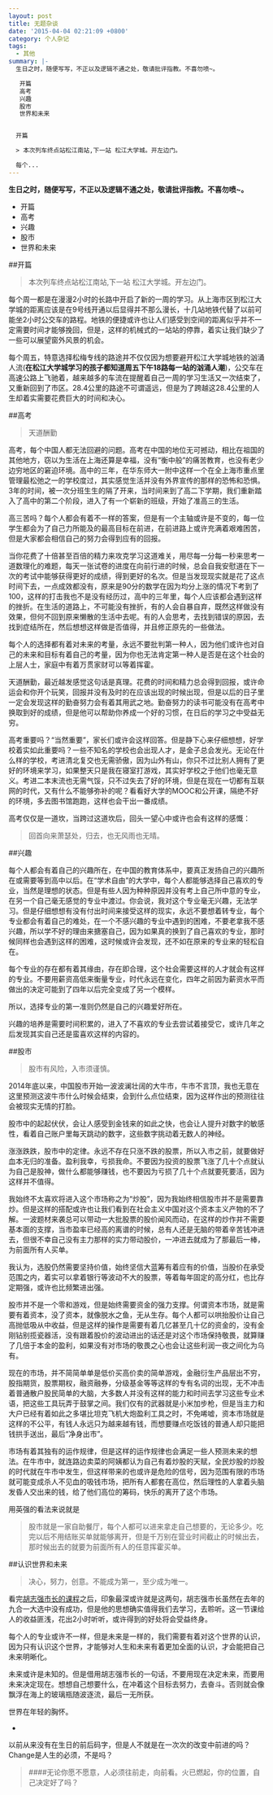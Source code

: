 ```yaml
---
layout: post
title: 无题杂谈
date: '2015-04-04 02:21:09 +0800'
category: 个人杂记
tags:
  - 其他
summary: |-
  生日之时，随便写写，不正以及逻辑不通之处，敬请批评指教。不喜勿喷~。

   开篇
   高考
   兴趣
   股市
   世界和未来


  开篇

  > 本次列车终点站松江南站,下一站 松江大学城。开左边门。  

  每个...
---
```


**生日之时，随便写写，不正以及逻辑不通之处，敬请批评指教。不喜勿喷~。**

* 开篇
* 高考
* 兴趣
* 股市
* 世界和未来


##开篇

> 本次列车终点站松江南站,下一站 松江大学城。开左边门。  

每个周一都是在漫漫2小时的长路中开启了新的一周的学习。从上海市区到松江大学城的距离应该是在9号线开通以后显得并不那么漫长，十几站地铁代替了以前可能坐2小时公交车的路程。地铁的便捷或许也让人们感受到空间的距离似乎并不一定需要时间才能够挽回，但是，这样的机械式的一站站的停靠，着实让我们缺少了一些可以展望窗外风景的机会。

每个周五，特意选择松梅专线的路途并不仅仅因为想要避开松江大学城地铁的汹涌人流(**在松江大学城学习的孩子都知道周五下午18路每一站的汹涌人潮**)，公交车在高速公路上飞驰着，越来越多的车流在提醒着自己一周的学习生活又一次结束了，又重新回到了市区。28.4公里的路途不可谓遥远，但是为了跨越这28.4公里的人生却着实需要花费巨大的时间和决心。

##高考

>天道酬勤

高考，每个中国人都无法回避的问题。高考在中国的地位无可撼动，相比在祖国的其他地方，窃以为生活在上海还算是幸福，没有“衡中般”的痛苦教育，也没有老少边穷地区的窘迫环境。高中的三年，在华东师大一附中这样一个在全上海市重点里管理最松弛之一的学校度过，其实感觉生活并没有外界宣传的那样的恐怖和恐惧。3年的时间，被一次分班生生的隔了开来，当时间来到了高二下学期，我们重新踏入了高中的第二个阶段，进入了有一个崭新的班级，开始了准高三的生活。

高三苦吗？每个人都会有着不一样的答案，但是有一个主轴或许是不变的，每一位学生都会为了自己力所能及的最高目标在前进，在前进路上或许充满着艰难困苦，但是大家都会相信自己的努力会得到应有的回报。

当你花费了十倍甚至百倍的精力来攻克学习这道难关，用尽每一分每一秒来思考一道数理化的难题，每天一张试卷的进度在向前行进的时候，总会自我安慰道在下一次的考试中能够获得更好的成绩，得到更好的名次。但是当发现现实就是花了这点时间下去，一点成效都没有，原来是90分的数学在因为均分上涨的情况下考到了100，这样的打击我也不是没有经历过，高中的三年里，每个人应该都会遇到这样的挫折。在生活的道路上，不可能没有挫折，有的人会自暴自弃，既然这样做没有效果，但何不回到原来懒散的生活中去呢。有的人会思考，去找到错误的原因，去找到症结所在，然后想想这样做是否值得，并且修正原先的一些做法。

每个人的选择都有着对未来的考量，永远不要批判第一种人，因为他们或许也对自己的未来和目标有着自己的考量，因为你也无法肯定第一种人是否是在这个社会的上层人士，家庭中有着万贯家财可以等着挥霍。

天道酬勤，最近越发感觉这句话是真理。花费的时间和精力总会得到回报，或许命运会和你开个玩笑，回报并没有及时的在应该出现的时候出现，但是以后的日子里一定会发现这样的勤奋努力会有着其用武之地。勤奋努力的读书可能没有在高考中换取到好的成绩，但是他可以帮助你养成一个好的习惯，在日后的学习之中受益无穷。

高考重要吗？“当然重要”，家长们或许会这样回答。但是静下心来仔细想想，好学校着实如此重要吗？一些不知名的学校也会出现人才，是金子总会发光。无论在什么样的学校，考进清北复交也无需骄傲，因为山外有山，你只不过比别人拥有了更好的环境来学习，如果整天只是我在寝室打游戏，其实好学校之于他们也毫无意义。考进二本末流也无需气馁，只不过失去了好的环境，但是在现在一切都有互联网的时代，又有什么不能够弥补的呢？看看好大学的MOOC和公开课，隔绝不好的环境，多去图书馆跑跑，这样也会干出一番成绩。

高考仅仅是一道坎，当跨过这道坎后，回头一望心中或许也会有这样的感慨：

>回首向来萧瑟处，归去，也无风雨也无晴。

##兴趣

每个人都会有着自己的兴趣所在，在中国的教育体系中，要真正发扬自己的兴趣所在或需要等到高中以后。在“学术自由”的大学中，每个人都能够选择自己喜欢的专业，当然是理想的状态。但是有些人因为种种原因并没有考上自己所中意的专业，在另一个自己毫无感觉的专业中渡过。你会说，我对这个专业毫无兴趣，无法学习。但是仔细想想有没有付出时间来接受这样的现实，永远不要想着转专业，每个专业都会有着自己的难处，在一个不感兴趣的专业中遇到的困难，不要老拿我不感兴趣，所以学不好的理由来搪塞自己，因为如果真的换到了自己喜欢的专业，那时候同样也会遇到这样的困难，这时候或许会发现，还不如在原来的专业来的轻松自在。


每个专业的存在都有着其缘由，存在即合理，这个社会需要这样的人才就会有这样的专业。不要用薪资高低来衡量专业，时代永远在变化，四年之前因为薪资水平而做出的决定可能到了四年以后完全变成了另一个模样。

所以，选择专业的第一准则仍然是自己的兴趣爱好所在。

兴趣的培养是需要时间积累的，进入了不喜欢的专业去尝试着接受它，或许几年之后发现其实自己还是蛮喜欢这样的内容的。

##股市

>股市有风险，入市须谨慎。

2014年底以来，中国股市开始一波波澜壮阔的大牛市，牛市不言顶，我也无意在这里预测这波牛市什么时候会结束，会到什么点位结束，因为这样作出的预测往往会被现实无情的打脸。

股市中的起起伏伏，会让人感受到金钱来的如此之快，也会让人提升对数字的敏感性，看着自己账户里每天跳动的数字，这些数字挑动着无数人的神经。

涨涨跌跌，股市中的定律。永远不存在只涨不跌的股票，所以入市之前，就要做好血本无归的准备。盈利我幸，亏损我命。不要因为投资的股票飞涨了几十个点就认为自己是股神，做什么都能够赚钱，也不要因为亏损了几十个点就要死要活，因为这样并不值得。

我始终不太喜欢将进入这个市场称之为“炒股”，因为我始终相信股市并不是需要靠炒。但是这样的搭配或许也让我们看到在社会主义中国对这个资本主义产物的不了解。一波题材来袭总可以带动一大批股票的股价闻风而动，在这样的炒作并不需要基本面的支撑，当市盈率已经高的离谱的时候，总有人还是无脑的带着辛苦钱冲进去，但很不幸自己没有主力那样的实力带动股价，一冲进去就成为了那最后一棒，为前面所有人买单。

我认为，选股仍然需要坚持价值，始终坚信大蓝筹有着应有的价值，当股价在承受范围之内，着实可以拿着银行等波动不大的股票，等着每年固定的高分红，也比存定期强，或许也比频繁进出强。

股市并不是一个零和游戏，但是始终需要资金的强力支撑。何谓资本市场，就是需要有着资本，没了资本，就像脱水之鱼，无从生存。每个人都可以哄抬股价让自己高抛低吸从中收益，但是这样的操作是需要有着几亿甚至几十亿的资金的，没有金刚钻别揽瓷器活，没有跟着股价的波动进出的话还是对这个市场保持敬畏，就算赚了几倍于本金的盈利，如果没有对市场的敬畏之心也会让这些利润一夜之间化为乌有。

现在的市场，并不简简单单是低价买高价卖的简单游戏，金融衍生产品层出不穷，股指期货，股票期权，融资融券，分级基金等等这样的专有名词的出现，无不冲击着普通散户股民简单的大脑，大多数人并没有这样的能力和时间去学习这些专业术语，把这些工具玩弄于鼓掌之间。我们仅有的武器就是小米加步枪，但是当主力和大户已经有着如此之多堪比坦克飞机大炮盈利工具之时，不免唏嘘，资本市场就是这样的不公平，有钱人永远只为越来越有钱，而想要赚点吃饭钱的普通人却只能把钱拱手送出，最后“净身出市”。

市场有着其独有的运作规律，但是这样的运作规律也会满足一些人预测未来的想法。在牛市中，就连路边卖菜的阿姨都认为自己有着炒股的天赋，全民炒股的炒股的时代就在牛市中发生，但这样带来的也或许是危险的信号，因为范围有限的市场就可能变成杀人不见血的吸钱市场，把所有人都套在高位，然后理性的人拿着头脑发昏人交出来的钱，给了他们高位的筹码，快乐的离开了这个市场。

用英强的看法来说就是
>股市就是一家自助餐厅，每个人都可以进来拿走自己想要的，无论多少。吃完以后不用结账买单就能够离开，但是千万别在营业时间截止的时候出去，那时候出去的就要为前面所有人的任意挥霍买单。


##认识世界和未来

>决心，努力，创意。不能成为第一，至少成为唯一。

看完[胡志强市长的课程](https://www.youtube.com/watch?v=MEoZUcHdox4&list=WL&index=6)之后，印象最深或许就是这两句，胡志强市长虽然在去年的九合一大选中没有成功，但是他的思想确实值得我们去学习，去聆听。这一节课给人的收益匪浅，花出2小时听听，或许得到的好处将会受益终身。

每个人的专业或许不一样，但是未来是一样的，我们需要有着对这个世界的认识，因为只有认识这个世界，才能够对人生和未来有着更加全面的认识，才会能把自己未来明晰化。

未来或许是未知的。但是借用胡志强市长的一句话，不要用现在决定未来，而要用未来决定现在。想想自己想要什么，在冲着这个目标去努力，去奋斗。否则就会像飘浮在海上的玻璃瓶随波逐流，最后一无所获。

世界在年轻的胸怀。



*
以前从来没有在生日的前后码字，但是人不就是在一次次的改变中前进的吗？
Change是人生的必须，不是吗？

>####无论你愿不愿意，人必须往前走，向前看。火已燃起，你的位置，自己决定好了吗？
